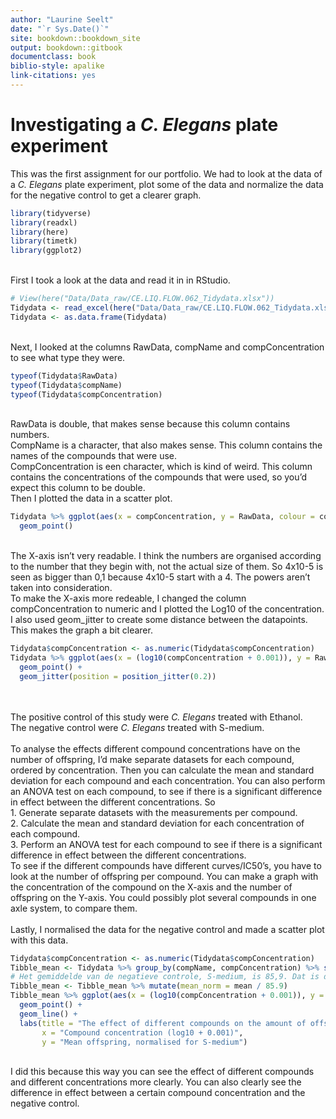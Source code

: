 ```yaml
---
author: "Laurine Seelt"
date: "`r Sys.Date()`"
site: bookdown::bookdown_site
output: bookdown::gitbook
documentclass: book
biblio-style: apalike
link-citations: yes
---
```


# Investigating a _C. Elegans_ plate experiment

This was the first assignment for our portfolio. We had to look at the data of a _C. Elegans_ plate experiment, plot some of the data and normalize the data for the negative control to get a clearer graph.
<br>
```r
library(tidyverse)
library(readxl)
library(here)
library(timetk)
library(ggplot2)
```
<br>
First I took a look at the data and read it in in RStudio.
<br>
```r
# View(here("Data/Data_raw/CE.LIQ.FLOW.062_Tidydata.xlsx"))
Tidydata <- read_excel(here("Data/Data_raw/CE.LIQ.FLOW.062_Tidydata.xlsx"))
Tidydata <- as.data.frame(Tidydata)
```
<br>
Next, I looked at the columns RawData, compName and compConcentration to see what type they were.
<br>
```r
typeof(Tidydata$RawData)
typeof(Tidydata$compName)
typeof(Tidydata$compConcentration)
```
<br>
RawData is double, that makes sense because this column contains numbers. 
<br>
CompName is a character, that also makes sense. This column contains the names of the compounds that were use.
<br>
CompConcentration is een character, which is kind of weird. This column contains the concentrations of the compounds that were used, so you'd expect this column to be double.
<br>
Then I plotted the data in a scatter plot.
<br>
```r
Tidydata %>% ggplot(aes(x = compConcentration, y = RawData, colour = compName, shape = expType))+
  geom_point()
```
<br>
The X-axis isn't very readable. I think the numbers are organised according to the number that they begin with, not the actual size of them. So 4x10-5 is seen as bigger than 0,1 because 4x10-5 start with a 4. The powers aren't taken into consideration.
<br>
To make the X-axis more redeable, I changed the column compConcentration to numeric and I plotted the Log10 of the concentration. I also used geom_jitter to create some distance between the datapoints. This makes the graph a bit clearer.
<br>
```r
Tidydata$compConcentration <- as.numeric(Tidydata$compConcentration)
Tidydata %>% ggplot(aes(x = (log10(compConcentration + 0.001)), y = RawData, colour = compName, shape = expType)) +
  geom_point() +
  geom_jitter(position = position_jitter(0.2))
```
<br>
<br>
The positive control of this study were _C. Elegans_ treated with Ethanol.
<br>
The negative control were _C. Elegans_ treated with S-medium.
<br>
<br>
To analyse the effects different compound concentrations have on the number of offspring, I'd make separate datasets for each compound, ordered by concentration. Then you can calculate the mean and standard deviation for each compound and each concentration. You can also perform an ANOVA test on each compound, to see if there is a significant difference in effect between the different concentrations.
So <br>
1. Generate separate datasets with the measurements per compound. <br>
2. Calculate the mean and standard deviation for each concentration of each compound. <br>
3. Perform an ANOVA test for each compound to see if there is a significant difference in effect between the different concentrations.
<br>
To see if the different compounds have different curves/IC50's, you have to look at the number of offspring per compound. You can make a graph with the concentration of the compound on the X-axis and the number of offspring on the Y-axis. You could possibly plot several compounds in one axle system, to compare them.
<br>
<br>
Lastly, I normalised the data for the negative control and made a scatter plot with this data.
<br>
```r
Tidydata$compConcentration <- as.numeric(Tidydata$compConcentration)
Tibble_mean <- Tidydata %>% group_by(compName, compConcentration) %>% summarize(by = "compName", mean = mean(RawData, na.rm = TRUE))
# Het gemiddelde van de negatieve controle, S-medium, is 85,9. Dat is dus de waarde waar de andere gemiddelden voor genormaliseerd moeten worden.
Tibble_mean <- Tibble_mean %>% mutate(mean_norm = mean / 85.9)
Tibble_mean %>% ggplot(aes(x = (log10(compConcentration + 0.001)), y = mean_norm, colour = compName, shape = compName)) +
  geom_point() +
  geom_line() +
  labs(title = "The effect of different compounds on the amount of offspring",
       x = "Compound concentration (log10 + 0.001)",
       y = "Mean offspring, normalised for S-medium")
```
<br>
I did this because this way you can see the effect of different compounds and different concentrations more clearly. You can also clearly see the difference in effect between a certain compound concentration and the negative control.